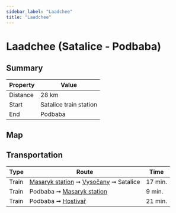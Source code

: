 ```yaml
---
sidebar_label: "Laadchee"
title: "Laadchee"
---
```


# Laadchee (Satalice - Podbaba)

## Summary

| Property | Value |
| --- | --- |
| Distance | 28 km |
| Start | Satalice train station |
| End | Podbaba |

## Map

<MapyCzEmbeddedPath id="kapuzaroca"></MapyCzEmbeddedPath>

## Transportation

| Type | Route | Time |
| --- | --- | --- |
| Train | [Masaryk station](https://idos.idnes.cz/vlakyautobusymhdvse/spojeni/vysledky/?f=Praha%20Masarykovo%20n.&fc=100003&t=Praha-Satalice&tc=100003&direct=true&af=true&trt=150,151,152,153&fcs=3 "See timetable") ➞ [Vysočany](https://idos.idnes.cz/vlakyautobusymhdvse/spojeni/vysledky/?f=Praha-Vyso%C4%8Dany&fc=100003&t=Praha-Satalice&tc=100003&direct=true&af=true&trt=150,151,152,153&fcs=3 "See timetable") ➞ Satalice | 17 min. |
| Train | Podbaba ➞ [Masaryk station](https://idos.idnes.cz/vlakyautobusymhdvse/spojeni/vysledky/?f=Praha-Podbaba&fc=100003&t=Praha%20Masarykovo%20n.&tc=100003&direct=true&af=true&trt=150,151,152,153&fcs=3 "See timetable") | 9 min. |
| Train | Podbaba ➞ [Hostivař](https://idos.idnes.cz/vlakyautobusymhdvse/spojeni/vysledky/?f=Praha-Podbaba&fc=100003&t=Praha-Hostiva%C5%99&tc=100003&direct=true&af=true&trt=150,151,152,153&fcs=3 "See timetable")  | 21 min. |
